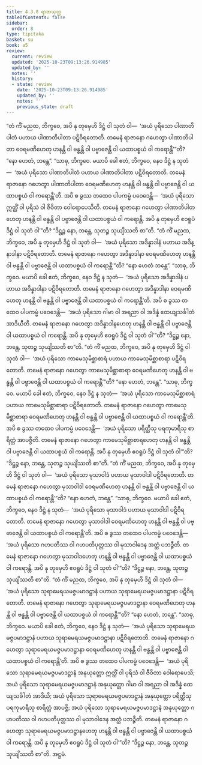 ```yaml
---
title: 4.3.8 ရာဇာသုတ္တ
tableOfContents: false
sidebar:
  order: 8
type: tipitaka
basket: su
book: a5
review:
  current: review
  updated: '2025-10-23T09:13:26.914985'
  updated_by: ''
  notes: ''
  history:
  - state: review
    date: '2025-10-23T09:13:26.914985'
    updated_by: ''
    notes: ''
    previous_state: draft
---
```



<ReviewStatus review={frontmatter.review} showDetails={true} />

<HypothesisAnnotation frontmatter={frontmatter} />

<DynamicBreadcrumb />

<Division number="178" book="a5" e="ch" v="16" p="183">

<Paragraph number="1030" book="a5">
“တံ ကိံ မညထ, ဘိက္ခဝေ, အပိ နု တုမှေဟိ ဒိဋ္ဌံ ဝါ သုတံ ဝါ—  ‘အယံ ပုရိသော ပါဏာတိပါတံ ပဟာယ ပါဏာတိပါတာ ပဋိဝိရတောတိ. တမေနံ ရာဇာနော ဂဟေတွာ ပါဏာတိပါတာ ဝေရမဏိဟေတု ဟနန္တိ ဝါ ဗန္ဓန္တိ ဝါ ပဗ္ဗာဇေန္တိ ဝါ ယထာပစ္စယံ ဝါ ကရောန္တီ’”တိ? “နော ဟေတံ, ဘန္တေ”. “သာဓု, ဘိက္ခဝေ. မယာပိ ခေါ ဧတံ, ဘိက္ခဝေ, နေဝ ဒိဋ္ဌံ န သုတံ—  ‘အယံ ပုရိသော ပါဏာတိပါတံ ပဟာယ ပါဏာတိပါတာ ပဋိဝိရတောတိ. တမေနံ ရာဇာနော ဂဟေတွာ ပါဏာတိပါတာ ဝေရမဏိဟေတု ဟနန္တိ ဝါ ဗန္ဓန္တိ ဝါ ပဗ္ဗာဇေန္တိ ဝါ ယထာပစ္စယံ ဝါ ကရောန္တီ’တိ. အပိ စ ခွဿ တထေဝ ပါပကမ္မံ ပဝေဒေန္တိ—  ‘အယံ ပုရိသော ဣတ္ထိံ ဝါ ပုရိသံ ဝါ ဇီဝိတာ ဝေါရောပေသီတိ. တမေနံ ရာဇာနော ဂဟေတွာ ပါဏာတိပါတဟေတု ဟနန္တိ ဝါ ဗန္ဓန္တိ ဝါ ပဗ္ဗာဇေန္တိ ဝါ ယထာပစ္စယံ ဝါ ကရောန္တိ. အပိ နု တုမှေဟိ ဧဝရူပံ ဒိဋ္ဌံ ဝါ သုတံ ဝါ’”တိ? “ဒိဋ္ဌဉ္စ နော, ဘန္တေ, သုတဉ္စ သုယျိဿတိ စာ”တိ.
</Paragraph>

<Paragraph number="1031" book="a5">
“တံ ကိံ မညထ, ဘိက္ခဝေ, အပိ နု တုမှေဟိ ဒိဋ္ဌံ ဝါ သုတံ ဝါ—  ‘အယံ ပုရိသော အဒိန္နာဒါနံ ပဟာယ အဒိန္နာဒါနာ ပဋိဝိရတောတိ. တမေနံ ရာဇာနော ဂဟေတွာ အဒိန္နာဒါနာ ဝေရမဏိဟေတု ဟနန္တိ ဝါ ဗန္ဓန္တိ ဝါ ပဗ္ဗာဇေန္တိ ဝါ ယထာပစ္စယံ ဝါ ကရောန္တီ’”တိ? “နော ဟေတံ ဘန္တေ”. “သာဓု, ဘိက္ခဝေ. မယာပိ ခေါ ဧတံ, ဘိက္ခဝေ, နေဝ ဒိဋ္ဌံ န သုတံ—  ‘အယံ ပုရိသော အဒိန္နာဒါနံ ပဟာယ အဒိန္နာဒါနာ ပဋိဝိရတောတိ. တမေနံ ရာဇာနော ဂဟေတွာ အဒိန္နာဒါနာ ဝေရမဏိဟေတု ဟနန္တိ ဝါ ဗန္ဓန္တိ ဝါ ပဗ္ဗာဇေန္တိ ဝါ ယထာပစ္စယံ ဝါ ကရောန္တီ’တိ. အပိ စ ခွဿ တထေဝ ပါပကမ္မံ ပဝေဒေန္တိ—  ‘အယံ ပုရိသော ဂါမာ ဝါ အရညာ ဝါ အဒိန္နံ ထေယျသင်္ခါတံ အာဒိယီတိ. တမေနံ ရာဇာနော ဂဟေတွာ အဒိန္နာဒါနဟေတု ဟနန္တိ ဝါ ဗန္ဓန္တိ ဝါ ပဗ္ဗာဇေန္တိ ဝါ ယထာပစ္စယံ ဝါ ကရောန္တိ. အပိ နု တုမှေဟိ ဧဝရူပံ ဒိဋ္ဌံ ဝါ သုတံ ဝါ’”တိ? “ဒိဋ္ဌဉ္စ နော, ဘန္တေ, သုတဉ္စ သုယျိဿတိ စာ”တိ.
</Paragraph>

<Paragraph number="1032" book="a5">
“တံ ကိံ မညထ, ဘိက္ခဝေ, အပိ နု တုမှေဟိ ဒိဋ္ဌံ ဝါ သုတံ ဝါ—  ‘အယံ ပုရိသော ကာမေသုမိစ္ဆာစာရံ ပဟာယ ကာမေသုမိစ္ဆာစာရာ ပဋိဝိရတောတိ. တမေနံ ရာဇာနော ဂဟေတွာ ကာမေသုမိစ္ဆာစာရာ ဝေရမဏိဟေတု ဟနန္တိ ဝါ ဗန္ဓန္တိ ဝါ ပဗ္ဗာဇေန္တိ ဝါ ယထာပစ္စယံ ဝါ ကရောန္တီ’”တိ? “နော ဟေတံ, ဘန္တေ”. “သာဓု, ဘိက္ခဝေ. မယာပိ ခေါ ဧတံ, ဘိက္ခဝေ, နေဝ ဒိဋ္ဌံ န သုတံ—  ‘အယံ ပုရိသော ကာမေသုမိစ္ဆာစာရံ ပဟာယ ကာမေသုမိစ္ဆာစာရာ ပဋိဝိရတောတိ. တမေနံ ရာဇာနော ဂဟေတွာ ကာမေသုမိစ္ဆာစာရာ ဝေရမဏိဟေတု ဟနန္တိ ဝါ ဗန္ဓန္တိ ဝါ ပဗ္ဗာဇေန္တိ ဝါ ယထာပစ္စယံ ဝါ ကရောန္တီ’တိ. အပိ စ ခွဿ တထေဝ ပါပကမ္မံ ပဝေဒေန္တိ—  ‘အယံ ပုရိသော ပရိတ္ထီသု ပရကုမာရီသု စာရိတ္တံ အာပဇ္ဇီတိ. တမေနံ ရာဇာနော ဂဟေတွာ ကာမေသုမိစ္ဆာစာရဟေတု ဟနန္တိ ဝါ ဗန္ဓန္တိ ဝါ ပဗ္ဗာဇေန္တိ ဝါ ယထာပစ္စယံ ဝါ ကရောန္တိ. အပိ နု တုမှေဟိ ဧဝရူပံ ဒိဋ္ဌံ ဝါ သုတံ ဝါ’”တိ? “ဒိဋ္ဌဉ္စ နော, ဘန္တေ, သုတဉ္စ သုယျိဿတိ စာ”တိ.
</Paragraph>

<Paragraph number="1033" book="a5">
“တံ ကိံ မညထ, ဘိက္ခဝေ, အပိ နု တုမှေဟိ ဒိဋ္ဌံ ဝါ သုတံ ဝါ—  ‘အယံ ပုရိသော မုသာဝါဒံ ပဟာယ မုသာဝါဒါ ပဋိဝိရတောတိ. တမေနံ ရာဇာနော ဂဟေတွာ မုသာဝါဒါ ဝေရမဏိဟေတု ဟနန္တိ ဝါ ဗန္ဓန္တိ ဝါ ပဗ္ဗာဇေန္တိ ဝါ ယထာပစ္စယံ ဝါ ကရောန္တီ’”တိ? “နော ဟေတံ, ဘန္တေ”. “သာဓု, ဘိက္ခဝေ. မယာပိ ခေါ ဧတံ, ဘိက္ခဝေ, နေဝ ဒိဋ္ဌံ န သုတံ—  ‘အယံ ပုရိသော မုသာဝါဒံ ပဟာယ မုသာဝါဒါ ပဋိဝိရတောတိ. တမေနံ ရာဇာနော ဂဟေတွာ မုသာဝါဒါ ဝေရမဏိဟေတု ဟနန္တိ ဝါ ဗန္ဓန္တိ ဝါ ပဗ္ဗာဇေန္တိ ဝါ ယထာပစ္စယံ ဝါ ကရောန္တီ’တိ. အပိ စ ခွဿ တထေဝ ပါပကမ္မံ ပဝေဒေန္တိ—  ‘အယံ ပုရိသော ဂဟပတိဿ ဝါ ဂဟပတိပုတ္တဿ ဝါ မုသာဝါဒေန အတ္ထံ ပဘဉ္ဇီတိ. တမေနံ ရာဇာနော ဂဟေတွာ မုသာဝါဒဟေတု ဟနန္တိ ဝါ ဗန္ဓန္တိ ဝါ ပဗ္ဗာဇေန္တိ ဝါ ယထာပစ္စယံ ဝါ ကရောန္တိ. အပိ နု တုမှေဟိ ဧဝရူပံ ဒိဋ္ဌံ ဝါ သုတံ ဝါ’”တိ? “ဒိဋ္ဌဉ္စ နော, ဘန္တေ, သုတဉ္စ သုယျိဿတိ စာ”တိ.
</Paragraph>

<Paragraph number="1034" book="a5">
“တံ ကိံ မညထ, ဘိက္ခဝေ, အပိ နု တုမှေဟိ ဒိဋ္ဌံ ဝါ သုတံ ဝါ—  ‘အယံ ပုရိသော သုရာမေရယမဇ္ဇပမာဒဋ္ဌာနံ ပဟာယ သုရာမေရယမဇ္ဇပမာဒဋ္ဌာနာ ပဋိဝိရတောတိ. တမေနံ ရာဇာနော ဂဟေတွာ သုရာမေရယမဇ္ဇပမာဒဋ္ဌာနာ ဝေရမဏိဟေတု ဟနန္တိ ဝါ ဗန္ဓန္တိ ဝါ ပဗ္ဗာဇေန္တိ ဝါ ယထာပစ္စယံ ဝါ ကရောန္တီ’”တိ? “နော ဟေတံ, ဘန္တေ”. “သာဓု, ဘိက္ခဝေ. မယာပိ ခေါ ဧတံ, ဘိက္ခဝေ, နေဝ ဒိဋ္ဌံ န သုတံ—  ‘အယံ ပုရိသော သုရာမေရယမဇ္ဇပမာဒဋ္ဌာနံ ပဟာယ သုရာမေရယမဇ္ဇပမာဒဋ္ဌာနာ ပဋိဝိရတောတိ. တမေနံ ရာဇာနော ဂဟေတွာ သုရာမေရယမဇ္ဇပမာဒဋ္ဌာနာ ဝေရမဏိဟေတု ဟနန္တိ ဝါ ဗန္ဓန္တိ ဝါ ပဗ္ဗာဇေန္တိ ဝါ ယထာပစ္စယံ ဝါ ကရောန္တီ’တိ. အပိ စ ခွဿ တထေဝ ပါပကမ္မံ ပဝေဒေန္တိ—  ‘အယံ ပုရိသော သုရာမေရယမဇ္ဇပမာဒဋ္ဌာနံ အနုယုတ္တော ဣတ္ထိံ ဝါ ပုရိသံ ဝါ ဇီဝိတာ ဝေါရောပေသိ; အယံ ပုရိသော သုရာမေရယမဇ္ဇပမာဒဋ္ဌာနံ အနုယုတ္တော ဂါမာ ဝါ အရညာ ဝါ အဒိန္နံ ထေယျသင်္ခါတံ အာဒိယိ; အယံ ပုရိသော သုရာမေရယမဇ္ဇပမာဒဋ္ဌာနံ အနုယုတ္တော ပရိတ္ထီသု ပရကုမာရီသု စာရိတ္တံ အာပဇ္ဇိ; အယံ ပုရိသော သုရာမေရယမဇ္ဇပမာဒဋ္ဌာနံ အနုယုတ္တော ဂဟပတိဿ ဝါ ဂဟပတိပုတ္တဿ ဝါ မုသာဝါဒေန အတ္ထံ ပဘဉ္ဇီတိ. တမေနံ ရာဇာနော ဂဟေတွာ သုရာမေရယမဇ္ဇပမာဒဋ္ဌာနဟေတု ဟနန္တိ ဝါ ဗန္ဓန္တိ ဝါ ပဗ္ဗာဇေန္တိ ဝါ ယထာပစ္စယံ ဝါ ကရောန္တိ. အပိ နု တုမှေဟိ ဧဝရူပံ ဒိဋ္ဌံ ဝါ သုတံ ဝါ’”တိ? “ဒိဋ္ဌဉ္စ နော, ဘန္တေ, သုတဉ္စ သုယျိဿတိ စာ”တိ.

</Paragraph>
</Division>

<Paragraph number="1035" type="center" book="a5">
အဋ္ဌမံ.
</Paragraph>